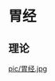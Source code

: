 = 胃经 =

== 理论 ==
{{{class="brush:text"
早上7:00~9:00【胃经，一定要吃早餐】

《辰时》血气流注于胃，称为「足阳明胃经」。阳明经是多气多血之经，此时人体的胃肠消化吸收最强，
是营养能输送到各器官滋养脏腑的最佳时刻，这也是早餐在中医里很重要的因素。
}}}

[[pic/胃经.jpg]]
